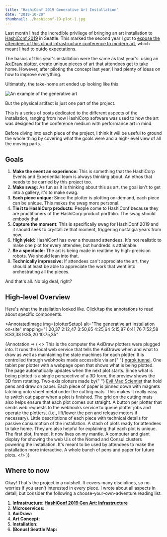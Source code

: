 ```yaml
---
title: "HashiConf 2019 Generative Art Installation"
date: "2019-10-20"
thumbnail: ./hashiconf-19-plot-1.jpg
---
```



Last month I had the incredible privilege of bringing an art installation to [HashiConf 2019](https://hashiconf.com/us/schedule) in Seattle. This marked the second year I got to [expose the attendees of this cloud infrastructure conference to modern art](/project/hashiconf-genart-plotter), which meant I had to outdo expectations.

The basics of this year's installation were the same as last year's: using an [AxiDraw plotter](https://shop.evilmadscientist.com/productsmenu/890), create unique pieces of art that attendees get to take home. However, after piloting the concept last year, I had plenty of ideas on how to improve everything.

Ultimately, the take-home art ended up looking like this:

![An example of the generative art](./hashiconf-19-plot-1.jpg)

But the physical artifact is just one part of the project.

This is a series of posts dedicated to the different aspects of the installation, ranging from how HashiCorp software was used to how the art was designed for the conference medium with performance art in mind.

Before diving into each piece of the project, I think it will be useful to ground the whole thing by covering what the goals were and a high-level view of all the moving parts.

## Goals

1. **Make the event an experience:** This is something that the HashiCorp Events and Experiential team is always thinking about. An ethos that needs to be carried by this project too.
2. **Make swag:** As fun as it is thinking about this as art, the goal isn't to get into a gallery, it's to make swag.
3. **Each piece unique:** Since the plotter is plotting on-demand, each piece can be unique. This makes the swag more personal.
4. **Tie it to HashiCorp products:** People come to HashiConf because they are practitioners of the HashiCorp product portfolio. The swag should embody that.
5. **Capture the moment:** This is specifically swag for HashiConf 2019 and it should seek to crystallize that moment, triggering nostalgia years from now.
6. **High yield:** HashiConf has over a thousand attendees. It's not realistic to make one plot for every attendee, but hundreds is attainable.
7. **Be a spectacle:** The art is being made in realtime by high-precision robots. We should lean into that.
8. **Technically impressive:** If attendees can't appreciate the art, they should at least be able to appreciate the work that went into orchestrating all the pieces.

And that's all. No big deal, right?

## High-level Overview

Here's what the installation looked like. Click/tap the annotations to read about specific components.

<AnnotatedImage
  img={plotterSetup}
  alt="The generative art installation on-site"
  mapping="1:20,37 2:12,47 3:50,65 4:25,64 5:15,87 6:41,76 7:52,58 8:83,38 9:85,20 10:75,35"
>
  {Annotation => (
    <>
      <Annotation id="1" title="Local computer">
        This is the computer the AxiDraw plotters were plugged into. It runs the
        local web service that tells the AxiDraws when and what to draw as well
        as maintaining the state machines for each plotter. It is controlled
        through webhooks made accessible via an{" "}
        <a href="https://ngrok.com/">ngrok tunnel</a>.
      </Annotation>
      <Annotation id="2" title="Preview tablets">
        One tablet per plotter with a webpage open that shows what is being
        plotted. The page automatically updates when the next plot starts. Since
        what is being plotted is a single perspective of a 3D form, the preview
        shows the 3D form rotating.
      </Annotation>
      <Annotation id="3" title="Axidraw Plotters">
        Two-axis plotters made by{" "}
        <a href="https://www.evilmadscientist.com/">Evil Mad Scientist</a> that
        hold pens and draw on paper.
      </Annotation>
      <Annotation id="4" title="Magnets">
        Each piece of paper is pinned down with magnets latching onto sheet
        metal under the cutting mats. This makes it really easy to switch out
        paper when a plot is finished. The grid on the cutting mats also helps
        ensure that each plot comes out straight.
      </Annotation>
      <Annotation id="5" title="Flic IoT buttons">
        A button per plotter that sends web requests to the webhooks service to
        queue plotter jobs and operate the plotters, (i.e., lift/lower the pen
        and release motors if necessary).
      </Annotation>
      <Annotation id="6" title="Gallery placards">
        Little descriptions of each piece with technical details for passive
        consumption of the installation.
      </Annotation>
      <Annotation id="7" title="Finished plots">
        A stash of plots ready for attendees to take home. They are also helpful
        for explaining that each plot is unique.
      </Annotation>
      <Annotation id="8" title="Framed plot">
        The first plot, framed. It now lives on my mantle.
      </Annotation>
      <Annotation id="9" title="UI computer">
        A computer and giant display for showing the web UIs of the Nomad and
        Consul clusters powering the installation. It's meant to be used by
        attendees to make the installation more interactive.
      </Annotation>
      <Annotation id="10" title="Pens and paper">
        A whole bunch of pens and paper for future plots.
      </Annotation>
    </>
  )}
</AnnotatedImage>

## Where to now

Okay! That's the project in a nutshell. It covers many disciplines, so no worries if you aren't interested in every piece. I wrote about all aspects in detail, but consider the following a choose-your-own-adventure reading list.

1. **Infrastructure: [HashiConf 2019 Gen Art: Infrastructure](/blog/hashiconf-gen-art-infrastructure/hashiconf-gen-art-infrastructure)**
2. **Microservices:**
3. **AxiDraw:**
4. **Art Concept:**
5. **Installation:**
6. **(Bonus) Seattle Map:**
